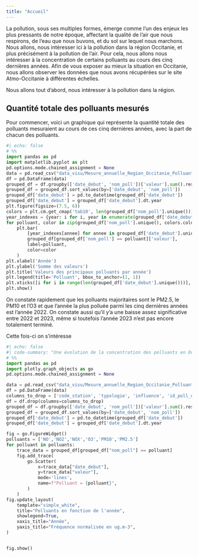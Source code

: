 ```yaml
---
title: "Accueil"
---
```

La pollution, sous ses multiples formes, émerge comme l'un des enjeux les plus pressants de notre époque, affectant la qualité de l'air que nous respirons, de l'eau que nous buvons, et du sol sur lequel nous marchons.
Nous allons, nous intéresser ici à la pollution dans la région Occitanie, et plus précisément à la pollution de l'air.
Pour cela, nous allons nous intéresser à la concentration de certains polluants au cours des cinq dernières années. 
Afin de vous exposer au mieux la situation en Occitanie, nous allons observer les données que nous avons récupérées sur le site Atmo-Occitanie à différentes échelles.

Nous allons tout d'abord, nous intéresser à la pollution dans la région.

## Quantité totale des polluants mesurés 
Pour commencer, voici un graphique qui représente la quantité totale des polluants mesuraient au cours de ces cinq dernières années, avec la part de chacun des polluants. 


```python
#| echo: false
# %%
import pandas as pd
import matplotlib.pyplot as plt
pd.options.mode.chained_assignment = None
data = pd.read_csv("data_visu/Mesure_annuelle_Region_Occitanie_Polluants_Principaux.csv")
df = pd.DataFrame(data)
grouped_df = df.groupby(['date_debut', 'nom_poll'])['valeur'].sum().reset_index()
grouped_df = grouped_df.sort_values(by=['date_debut', 'nom_poll'])
grouped_df['date_debut'] = pd.to_datetime(grouped_df['date_debut'])
grouped_df['date_debut'] = grouped_df['date_debut'].dt.year
plt.figure(figsize=(7.5, 6))
colors = plt.cm.get_cmap('tab10', len(grouped_df['nom_poll'].unique()))
year_indexes = {year: i for i, year in enumerate(grouped_df['date_debut'].unique())}
for polluant, color in zip(grouped_df['nom_poll'].unique(), colors.colors):
    plt.bar(
        [year_indexes[annee] for annee in grouped_df['date_debut'].unique()],
        grouped_df[grouped_df['nom_poll'] == polluant]['valeur'],
        label=polluant,
        color=color
    )
plt.xlabel('Année')
plt.ylabel('Somme des valeurs')
plt.title('Valeurs des principaux polluants par année')
plt.legend(title='Polluant', bbox_to_anchor=(1, 1))
plt.xticks([i for i in range(len(grouped_df['date_debut'].unique()))], grouped_df['date_debut'].unique())
plt.show()
```

On constate rapidement que les polluants majoritaires sont le PM2.5, le PM10 et l'O3 et que l'année la plus polluée parmi les cinq dernières années est l'année 2022.
On constate aussi qu'il y'a une baisse assez significative entre 2022 et 2023, même si toutefois l'année 2023 n'est pas encore totalement terminé.



Cette fois-ci on s'intéresse 

```python
#| echo: false
#| code-summary: "Une évolution de la concentration des polluants en Occitanie"
# %%
import pandas as pd
import plotly.graph_objects as go
pd.options.mode.chained_assignment = None

data = pd.read_csv("data_visu/Mesure_annuelle_Region_Occitanie_Polluants_Principaux.csv")
df = pd.DataFrame(data)
columns_to_drop = ['code_station', 'typologie', 'influence', 'id_poll_ue', 'unite', 'metrique', 'date_fin', 'statut_valid']
df = df.drop(columns=columns_to_drop)
grouped_df = df.groupby(['date_debut', 'nom_poll'])['valeur'].sum().reset_index()
grouped_df = grouped_df.sort_values(by=['date_debut', 'nom_poll'])
grouped_df['date_debut'] = pd.to_datetime(grouped_df['date_debut'])
grouped_df['date_debut'] = grouped_df['date_debut'].dt.year

fig = go.FigureWidget()
polluants = ['NO','NO2','NOX','O3','PM10','PM2.5']
for polluant in polluants:
    trace_data = grouped_df[grouped_df["nom_poll"] == polluant]
    fig.add_trace(
        go.Scatter(
            x=trace_data["date_debut"],
            y=trace_data["valeur"],
            mode='lines',
            name=f"Polluant = {polluant}",
        )
    )
fig.update_layout(
    template="simple_white",
    title="Polluants en fonction de l'année",
    showlegend=True,
    xaxis_title="Année",
    yaxis_title="Fréquence normalisée en ug.m-3",
)


fig.show()
```

